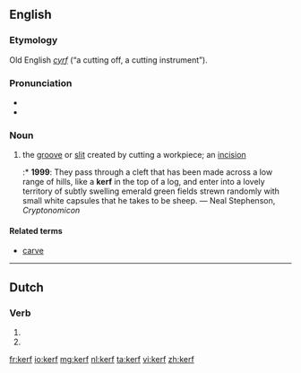 {{also|Kerf}}
==English==

===Etymology===
Old English ''[[cyrf]]'' (“a cutting off, a cutting instrument”).

===Pronunciation===
* {{IPA|/kɜːf/}}
* {{audio|en-us-kerf.ogg|Audio (US)}}

===Noun===
{{en-noun|kerfs}}

# the [[groove]] or [[slit]] created by cutting a workpiece; an [[incision]]
#:* '''1999''': They pass through a cleft that has been made across a low range of hills, like a '''kerf''' in the top of a log, and enter into a lovely territory of subtly swelling emerald green fields strewn randomly with small white capsules that he takes to be sheep. — Neal Stephenson, ''Cryptonomicon''

====Related terms====
* [[carve]]

----

==Dutch==

===Verb===
{{infl|nl}}

# {{nl-verb-form|p=1|n=sg|t=pres|m=ind|kerven}}
# {{nl-verb-form|m=imp|kerven}}

[[fr:kerf]]
[[io:kerf]]
[[mg:kerf]]
[[nl:kerf]]
[[ta:kerf]]
[[vi:kerf]]
[[zh:kerf]]